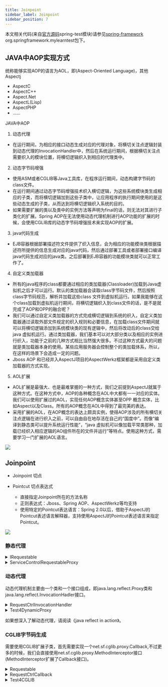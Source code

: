 ```yaml
---
title: Joinpoint
sidebar_label: Joinpoint
sidebar_position: 7
---
```


本文相关代码(来自[官方源码](https://github.com/spring-projects/spring-framework.git "官方源码")spring-test模块)请参见[spring-framework](https://github.com/Halcyon666/spring-framework-modified/tree/main/spring-test) org.springframework.mylearntest包下。

## JAVA中AOP实现方式

统称能够实现AOP的语言为AOL，即(Aspect-Oriented Language)，其他Aspectj

* AspectC
* AspectC++
* Aspect.Net
* AspectL(Lisp)
* AspectPHP
* ......


JAVA中AOP

1. 动态代理
* 在运行期间，为相应的接口动态生成对应的代理对象，将横切关注点逻辑封装到动态代理的InvocationHandler中，然后在系统运行期间，根据横切关注点需要织入的模块位置，将横切逻辑织入到相应的代理类中。
2. 动态字节码增强
* 使用ASM或者CGLIB等Java工具库，在程序运行期间，动态构建字节码的class文件。
* 在运行期间通过动态字节码增强技术织入横切逻辑，为这些系统模块类生成相应的子类，而将横切逻辑加到这些子类中，让应用程序的执行期间使用的是这些动态生成的子类，从而达到将横切逻辑织入系统的目的。
* 如果需要扩展的类以及类中的实例方法等声明为final的话，则无法对其进行子类化的扩展。Spring AOP在无法使用动态代理机制进行AOP功能的扩展的时候，会使用CGLIB库的动态字节码增强技术来实现AOP的扩展。
3. java代码生成
* EJB容器根据部署描述符文件提供了织入信息，会为相应的功能模块类根据描述符所提供的信息生成对应的java代码，然后通过部署工具或者部署接口编译java代码生成对应的java类。之后部署到EJB容器的功能模块类就可以正常工作了。
4. 自定义类加载器
* 所有的java程序的class都要通过相应的类加载器(Classloader)加载到Java虚拟机之后才可以运行。默认的类加载器会读取class字节码文件，然后按照class字节码规范，解析并加载这些class
  文件到虚拟机运行。如果我能够在这个class加载到虚拟机运行期间，将横切逻辑织入到class文件的话，是不是就完成了AOP和OPP的融合呢？
* 我们可以通过自定义类加载器的方式完成横切逻辑到系统的织入，自定义类加载器通过读取外部文件规定的织入规则和必要信息，在加载class文件期间就可以将横切逻辑添加到系统模块类的现有逻辑中，然后将改动后的class交给java
  虚拟机运行。通过类加载器，我们基本可以对大部分类以及相应的实例进行织入，功能于之前的几种方式相比当然强大很多。不过这种方式最大的问题就是类加载器本身的使用。某些应用服务器会控制整个的类加载体系，所以，在这样的场景下会造成一定的问题。
* Jboss AOP 和已经并入AspectJ项目的AspectWerkz框架都是采用自定义类加载器的方式实现。
5. AOL扩展
* AOL扩展是最强大、也是最难掌握的一种方式，我们之前提到AspectJ就属于这种方式。在这种方式中，AOP的各种概念在AOL中大都有一一对应的实体。我们可以使用扩展过的AOL，实现任何AOP概念实体甚至OPP
  概念实体，比如Aspect以及Class。所有的AOP概念在AOL中得到了最完美的表达。
* 采用扩展的AOL，在AOP概念的表达上颇具实例，使得AOP涉及的所有横切关注点逻辑在进行织入之前，可以自由自在地存活在自己的“国度中”。而像“编译到静态类可以提升系统运行性能”，“java
  虚拟机可以像加载平常类那种，加载已经织入相应逻辑的AO组件所在的文件并运行”等特点。使用这种方式，需要学习一门扩展的AOL语言。

![](https://s2.loli.net/2023/07/15/lArHhiuGkVqd4Nm.png)

## Joinpoint

* Joinpoint 切点

* Pointcut 切点表达式 
  
  * 直接指定Joinpoint所在的方法名称
  * 正则表达式：Jboss、Spring AOP、AspectWerkz等均支持
  * 使用特定的Pointcut表达语言：Spring 2.0以后，借助于AspectJ的Pointcut表述语言解释器，支持使用AspectJ的Pointcut表述语言来指定Pointcut。

![](https://s2.loli.net/2023/07/15/ZeYxB1TENhjXPRt.png)

### 静态代理

<details>
	<summary>IRequestable</summary>


```java
package org.springframework.mylearntest.aop.staticproxy;

public interface IRequestable {
    void request();
}
```

```java
package org.springframework.mylearntest.aop.staticproxy;

public class RequestableImpl implements IRequestable{
    @Override
    public void request() {
        System.out.println(" request process in RequestableImpl");
    }
}
```

</details>

<details>
	<summary>ServiceControlRequestableProxy</summary>

```java
package org.springframework.mylearntest.aop.staticproxy;

import org.slf4j.Logger;
import org.slf4j.LoggerFactory;

public class ServiceControlRequestableProxy implements IRequestable{
    private static final Logger logger = LoggerFactory.getLogger(ServiceControlRequestableProxy.class);
    private IRequestable requestable;

    public ServiceControlRequestableProxy(IRequestable target) {
        this.requestable = target;
    }

    @Override
    public void request() {
        System.out.println("request process in ServiceControlRequestableProxy");
        requestable.request();
    }

    public static void main(String[] args) {
        IRequestable target = new RequestableImpl();// 需要被代理的对象
        IRequestable proxy = new ServiceControlRequestableProxy(target); // 以构造方法形式将被代理对象传入代理者中
        proxy.request();// 让代理者去处理请求
    }
}
```
</details>


### 动态代理

动态代理机制主要由一个类和一个接口组成，即java.lang.reflect.Proxy类和java.lang.reflect.InvocationHadler接口。

<details>
	<summary>RequestCtrlInvocationHandler</summary>

```java
package org.springframework.mylearntest.aop.dynamicproxy;

import java.lang.reflect.InvocationHandler;
import java.lang.reflect.Method;

public class RequestCtrlInvocationHandler implements InvocationHandler {
    private Object target;

    public RequestCtrlInvocationHandler(Object target) {
        this.target = target;
    }

    @Override
    public Object invoke(Object proxy, Method method, Object[] args) throws Throwable {
        System.out.println("reflect invoke before target method");
        if ("request".equals(method.getName())) {
            System.out.println("dynamic proxy target method");
            return method.invoke(target, args);
        }
        return null;
    }
}
```
</details>

<details>
	<summary>Test4DynamicProxy</summary>

```java
package org.springframework.mylearntest.aop.dynamicproxy;

import org.springframework.mylearntest.aop.staticproxy.IRequestable;
import org.springframework.mylearntest.aop.staticproxy.RequestableImpl;

import java.lang.reflect.Proxy;

@SuppressWarnings("rawtypes")
public class Test4DynamicProxy {
    public static void main(String[] args) {
        // arg1:类加载器 arg2:接口信息 arg3:实现InvocationHandler的类 并传入需要代理的对象
        IRequestable requestable = (IRequestable) Proxy.newProxyInstance(
                Test4DynamicProxy.class.getClassLoader(),
                new Class[]{IRequestable.class},
                new RequestCtrlInvocationHandler(new RequestableImpl()));
        requestable.request();
    }
}
```
</details>

如果想深入了解动态代理，请阅读《java reflect in action》。

### CGLIB字节码生成

需要使用CGLIB扩展子类，首先需要实现一个net.sf.cglib.proxy.Callback,不过更多的时候，我们会直接使用net.sf.cglib.proxy.MethodInterceptor接口(MethodInterceptor扩展了Callback接口)。

<details>
	<summary>Requestable</summary>

```java
package org.springframework.mylearntest.aop.CGLIBClassGenerate;

public class Requestable {
    public void request(){
        System.out.println("req in requestable without implement any interface");
    }
}
```
</details>

<details>
	<summary>RequestCtrlCallback</summary>

```java
package org.springframework.mylearntest.aop.CGLIBClassGenerate;

import org.springframework.cglib.proxy.MethodInterceptor;
import org.springframework.cglib.proxy.MethodProxy;

import java.lang.reflect.Method;

public class RequestCtrlCallback implements MethodInterceptor {
    @Override
    public Object intercept(Object o, Method method, Object[] objects, MethodProxy methodProxy) throws Throwable {
        if (method.getName().equals("request")) {
            System.out.println("proxy generated by cglib intercept method request");
            return methodProxy.invokeSuper(o, objects);
        }
        return null;
    }
}
```
</details>

<details>
	<summary>Test4CGLIB</summary>

```java
package org.springframework.mylearntest.aop.CGLIBClassGenerate;

import org.springframework.cglib.proxy.Enhancer;

public class Test4CGLIB {
    public static void main(String[] args) {
        Enhancer enhancer = new Enhancer();
        enhancer.setSuperclass(Requestable.class);
        enhancer.setCallback(new RequestCtrlCallback());

        Requestable proxy = (Requestable) enhancer.create();
        proxy.request();
    }
}
```
</details>

